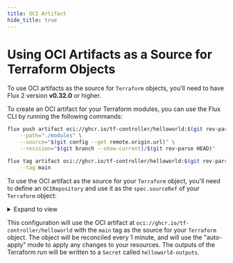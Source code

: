 ```yaml
---
title: OCI Artifact
hide_title: true
---
```


# Using OCI Artifacts as a Source for Terraform Objects

To use OCI artifacts as the source for `Terraform` objects, you'll need to have Flux 2 version **v0.32.0** or higher.

To create an OCI artifact for your Terraform modules, you can use the Flux CLI by running the following commands:
```bash
flux push artifact oci://ghcr.io/tf-controller/helloworld:$(git rev-parse --short HEAD) \
    --path="./modules" \
    --source="$(git config --get remote.origin.url)" \
    --revision="$(git branch --show-current)/$(git rev-parse HEAD)"

flux tag artifact oci://ghcr.io/tf-controller/helloworld:$(git rev-parse --short HEAD) \
    --tag main
```

To use the OCI artifact as the source for your `Terraform` object,
you'll need to define an `OCIRepository` and use it as the `spec.sourceRef` of your `Terraform` object:

<details>
<summary>Expand to view</summary>

```yaml {5,20-22}
---
apiVersion: source.toolkit.fluxcd.io/v1beta2
kind: OCIRepository
metadata:
  name: helloworld-oci
spec:
  interval: 1m
  url: oci://ghcr.io/tf-controller/helloworld
  ref:
    tag: main
---
apiVersion: infra.contrib.fluxcd.io/v1alpha1
kind: Terraform
metadata:
  name: helloworld-tf-oci
spec:
  path: ./
  approvePlan: auto
  interval: 1m
  sourceRef:
    kind: OCIRepository
    name: helloworld-oci
  writeOutputsToSecret:
    name: helloworld-outputs
```

</details>

This configuration will use the OCI artifact at `oci://ghcr.io/tf-controller/helloworld` with the `main` tag as the
source for your `Terraform` object. The object will be reconciled every 1 minute, and will use the "auto-apply" mode to
apply any changes to your resources. The outputs of the Terraform run will be written to a `Secret` called `helloworld-outputs`.
